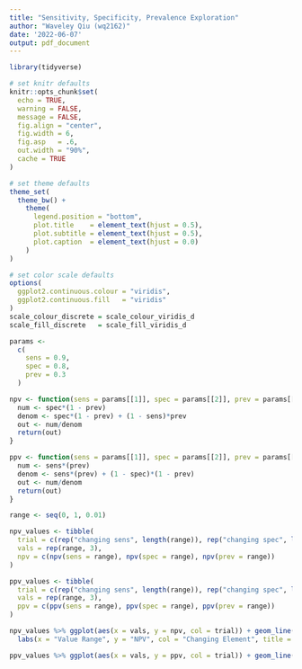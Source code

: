 ```yaml
---
title: "Sensitivity, Specificity, Prevalence Exploration"
author: "Waveley Qiu (wq2162)"
date: '2022-06-07'
output: pdf_document
---
```


```r
library(tidyverse)

# set knitr defaults
knitr::opts_chunk$set(
  echo = TRUE,
  warning = FALSE,
  message = FALSE,
  fig.align = "center",
  fig.width = 6,
  fig.asp   = .6,
  out.width = "90%",
  cache = TRUE
)

# set theme defaults
theme_set(
  theme_bw() +
    theme(
      legend.position = "bottom",
      plot.title    = element_text(hjust = 0.5),
      plot.subtitle = element_text(hjust = 0.5),
      plot.caption  = element_text(hjust = 0.0)
    )
)

# set color scale defaults
options(
  ggplot2.continuous.colour = "viridis",
  ggplot2.continuous.fill   = "viridis"
)
scale_colour_discrete = scale_colour_viridis_d
scale_fill_discrete   = scale_fill_viridis_d
```


```r
params <- 
  c(
    sens = 0.9,
    spec = 0.8,
    prev = 0.3
  )

npv <- function(sens = params[[1]], spec = params[[2]], prev = params[[3]]) {
  num <- spec*(1 - prev)
  denom <- spec*(1 - prev) + (1 - sens)*prev
  out <- num/denom
  return(out)
}

ppv <- function(sens = params[[1]], spec = params[[2]], prev = params[[3]]){
  num <- sens*(prev)
  denom <- sens*(prev) + (1 - spec)*(1 - prev)
  out <- num/denom
  return(out)
}

range <- seq(0, 1, 0.01)

npv_values <- tibble(
  trial = c(rep("changing sens", length(range)), rep("changing spec", length(range)), rep("changing prev", length(range))),
  vals = rep(range, 3),
  npv = c(npv(sens = range), npv(spec = range), npv(prev = range))
)

ppv_values <- tibble(
  trial = c(rep("changing sens", length(range)), rep("changing spec", length(range)), rep("changing prev", length(range))),
  vals = rep(range, 3),
  ppv = c(ppv(sens = range), ppv(spec = range), ppv(prev = range))
)

npv_values %>% ggplot(aes(x = vals, y = npv, col = trial)) + geom_line() + 
  labs(x = "Value Range", y = "NPV", col = "Changing Element", title = "NPV by Changing Element")

ppv_values %>% ggplot(aes(x = vals, y = ppv, col = trial)) + geom_line() + labs(x = "Value Range", y = "PPV", col = "Changing Element", title = "PPV by Changing Element")
```

